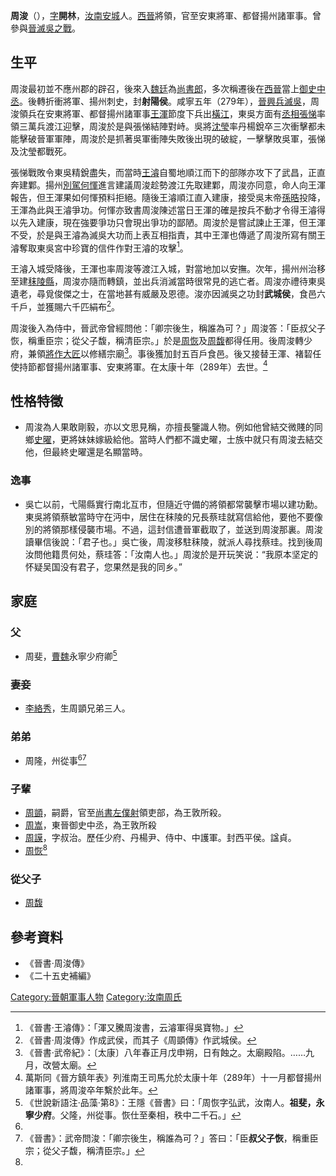 '''周浚'''（{{bd|3世紀||289年|catIdx=Z}}），[[表字|字]]'''開林'''，[[汝南郡|汝南]][[安城縣|安城]]人。[[西晉|西晉]]將領，官至安東將軍、都督揚州諸軍事。曾參與[[晉滅吳之戰|晉滅吳之戰]]。

== 生平 ==
周浚最初並不應州郡的辟召，後來入[[曹魏|魏廷]]為[[尚書郎|尚書郎]]，多次稱遷後在[[西晉|西晉]]當上[[御史中丞|御史中丞]]。後轉折衝將軍、揚州刺史，封'''射陽侯'''。咸寧五年（279年），[[晉滅吳之戰|晉興兵滅吳]]，周浚領兵在安東將軍、都督揚州諸軍事[[王渾_(太原)|王渾]]節度下兵出[[橫江|橫江]]，東吳方面有[[丞相|丞相]][[张悌_(东吴)|張悌]]率領三萬兵渡江迎擊，周浚於是與張悌結陣對峙。吳將[[沈莹_(武将)|沈瑩]]率丹楊銳卒三次衝擊都未能擊破晉軍軍陣，周浚於是抓著吳軍衝陣失敗後出現的破綻，一擊擊敗吳軍，張悌及沈瑩都戰死。

張悌戰敗令東吳精銳盡失，而當時[[王濬|王濬]]自蜀地順江而下的部隊亦攻下了武昌，正直奔建鄴。揚州[[別駕|別駕]][[何惲|何惲]]進言建議周浚趁勢渡江先取建鄴，周浚亦同意，命人向王渾報告，但王渾果如何惲預料拒絕。隨後王濬順江直入建康，接受吳末帝[[孫晧|孫晧]]投降，王渾為此與王濬爭功。何惲亦致書周浚陳述當日王渾的確是按兵不動才令得王濬得以先入建康，現在強要爭功只會現出爭功的鄙陋。周浚於是嘗試諫止王渾，但王渾不受，於是與王濬為滅吳大功而上表互相指責，其中王渾也傳遞了周浚所寫有關王濬奪取東吳宮中珍寶的信件作對王濬的攻擊<ref>《晉書·王濬傳》：「渾又騰周浚書，云濬軍得吳寶物。」</ref>。

王濬入城受降後，王渾也率周浚等渡江入城，對當地加以安撫。次年，揚州州治移至建[[秣陵縣|秣陵縣]]，周浚亦隨而轉鎮，並出兵消滅當時很常見的逃亡者。周浚亦禮待東吳遺老，尋覓俊傑之士，在當地甚有威嚴及恩德。浚亦因滅吳之功封'''武城侯'''，食邑六千戶，並獲賜六千匹絹布<REF>《晉書·周浚傳》作成武侯，而其子《周顗傳》作武城侯。</REF>。

周浚後入為侍中，晉武帝曾經問他：「卿宗後生，稱誰為可？」周浚答：「臣叔父子恢，稱重臣宗；從父子馥，稱清臣宗。」於是[[周恢|周恢]]及[[周馥_(晉朝)|周馥]]都得任用。後周浚轉少府，兼領[[將作大匠|將作大匠]]以修繕宗廟<ref>《晉書·武帝紀》：〔太康〕八年春正月戊申朔，日有蝕之。太廟殿陷。……九月，改營太廟。</ref>。事後獲加封五百戶食邑。後又接替王渾、褚䂮任使持節都督揚州諸軍事、安東將軍。在太康十年（289年）去世。<REF>萬斯同《晉方鎮年表》列淮南王司馬允於太康十年（289年）十一月都督揚州諸軍事，將周浚卒年繫於此年。</REF>

== 性格特徵 ==
*周浚為人果敢剛毅，亦以文思見稱，亦擅長鑒識人物。例如他曾結交微賤的同鄉[[史曜|史曜]]，更將妹妹嫁級給他。當時人們都不識史曜，士族中就只有周浚去結交他，但最終史曜還是名顯當時。
=== 逸事 ===
*吳亡以前，弋陽縣實行南北互市，但隨近守備的將領都常襲擊市場以建功勳。東吳將領蔡敏當時守在沔中，居住在秣陵的兄長蔡珪就寫信給他，要他不要像別的將領那樣侵襲市場。不過，這封信遭晉軍截取了，並送到周浚那裏。周浚讀畢信後說：「君子也。」吳亡後，周浚移駐秣陵，就派人尋找蔡珪。找到後周汝問他籍贯何处，蔡珪答：「汝南人也。」周浚於是开玩笑说：“我原本坚定的怀疑吴国没有君子，您果然是我的同乡。”

== 家庭 ==
=== 父 ===
*周斐，[[曹魏|曹魏]]永寧少府卿<ref name=王隱>《世說新語注·品藻·第8》：王隱《晉書》曰：「周恢字弘武，汝南人。'''祖斐，永寧少府'''。父隆，州從事。恢仕至秦相，秩中二千石。」</ref>

===妻妾===
*[[李絡秀|李絡秀]]，生周顗兄弟三人。
===弟弟===
*周隆，州從事<ref name=王隱/><ref>《晉書》：武帝問浚：「卿宗後生，稱誰為可？」答曰：「臣'''叔父子恢'''，稱重臣宗；從父子馥，稱清臣宗。」</ref>

=== 子輩 ===
*[[周顗|周顗]]，嗣爵，官至[[尚書左僕射|尚書左僕射]]領吏部，為王敦所殺。
*[[周嵩|周嵩]]，東晉御史中丞，為王敦所殺
*[[周謨|周謨]]，字叔治。歷任少府、丹楊尹、侍中、中護軍。封西平侯。諡貞。
*[[周恢|周恢]]<ref name=王隱/>

===從父子===
*[[周馥_(晉朝)|周馥]]

== 參考資料 ==
*《晉書·周浚傳》
*《二十五史補編》
{{reflist}}

[[Category:晉朝軍事人物|Category:晉朝軍事人物]]
[[Category:汝南周氏|Category:汝南周氏]]